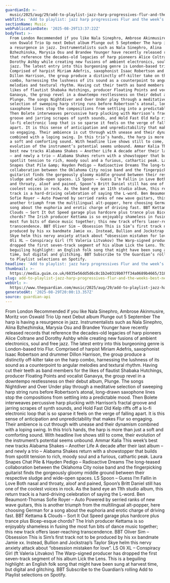 ```yaml
---
guardianId: >-
  music/2025/aug/29/add-to-playlist-jazz-harp-progressives-flur-and-the-weeks-best-new-tracks
webTitle: 'Add to playlist: jazz harp progressives Flur and the week’s best new tracks'
sectionName: Music
webPublicationDate: '2025-08-29T13:37:22Z'
bodyText: >-
  From London Recommended if you like Nala Sinephro, Ambrose Akinmusire, Moritz
  von Oswald Trio Up next Debut album Plunge out 5 September The harp is having
  a resurgence in jazz. Instrumentalists such as Nala Sinephro, Alina
  Bzhezhinska, Marysia Osu and Brandee Younger have recently released records
  that reference the decades-old legacies of harp pioneers Alice Coltrane and
  Dorothy Ashby while creating new fusions of ambient electronics, soul and free
  jazz. The latest entry into this burgeoning genre is London-based trio Flur.
  Comprised of harpist Miriam Adefris, saxophonist Isaac Robertson and drummer
  Dillon Harrison, the group produce a distinctly off-kilter take on the harp
  combo, harnessing the lushness of its sound as a counterpoint to angular
  melodies and textural rhythm. Having cut their teeth as band members for the
  likes of flautist Shabaka Hutchings, producer Floating Points and vocalist
  Ganavya, the group revel in a downtempo restlessness on their debut album,
  Plunge. The songs Nightdiver and Over Under play through a meditative
  selection of sweeping harp string runs before Robertson’s atonal, long-drawn
  saxophone lines stop the compositions from settling into a predictable mood.
  Then Bolete interweaves percussive harp plucking with Harrison’s fractal
  groove and jarring scrapes of synth sounds, and Hold Fast Old Kelp riffs off a
  lo-fi electronic loop that is so sparse it feels on the verge of falling
  apart. It is this sense of anticipation and unpredictability that makes Flur
  so engaging. Their ambience is cut through with unease and their dynamism
  combined with a loping swing. In this trio’s hands, the harp is more than just
  a soft and comforting sound. With headline live shows still to come, their
  evolution of the instrument’s potential seems unbound. Ammar Kalia This week’s
  best new tracks Alabama Shakes – Another Life A decade after their last album
  – and newly a trio – Alabama Shakes return with a showstopper that builds from
  spotlit tension to rich, moody soul and a furious, cathartic peak. Laura
  Snapes Chat Pile &amp; Hayden Pedigo – Radioactive Dreams The long-teased
  collaboration between the Oklahoma City noise band and the fingerpicking
  guitarist finds the gorgeously gloomy middle ground between their respective
  sludge and wide-open spaces. LS Spoon – Guess I’m Fallin in Love Both nasal
  and throaty, aloof and pained, Spoon’s Britt Daniel still has one of the
  coolest voices in rock. As the band eye an 11th studio album, this return
  track is a hard-driving celebration of saying the L-word. Ben Beaumont-Thomas
  Sofie Royer – Auto Powered by serried ranks of new wave guitars, this is
  another triumph from the multilingual alt-popper, here choosing German for a
  song about the euphoria and erotic charge of driving fast. BBT Kettama &amp;
  Clouds – Sort It Out Speed garage plus hardcore plus trance plus Bicep-esque
  chords? The Irish producer Kettama is so enjoyably shameless in fusing the
  most fun bits of dance music together; this new track offers laser-reaching
  transcendence. BBT Oliver Sim – Obsession This is Sim’s first track not to be
  produced by his xx bandmate Jamie xx. Instead, Bullion and Jockstrap’s Taylor
  Skye helm this nervy anxiety attack about “obsession mistaken for love”. LS
  Oli XL – Conspiracy Girl (ft Valeria Litvakov) The Warp-signed producer has
  dropped the first seven-track segment of his album Lick the Lens. This is a
  beguiling highlight: an English folk song that might have been sung at harvest
  time, but digital and glitching. BBT Subscribe to the Guardian’s rolling Add
  to Playlist selections on Spotify.
headline: 'Add to playlist: jazz harp progressives Flur and the week’s best new tracks'
thumbnail: >-
  https://media.guim.co.uk/6035e56dd5d6c8c1b2e0319b07ff34a0689b4665/318_9_2026_1621/500.jpg
slug: add-to-playlist-jazz-harp-progressives-flur-and-the-weeks-best-new-tracks
webUrl: >-
  https://www.theguardian.com/music/2025/aug/29/add-to-playlist-jazz-harp-progressives-flur-and-the-weeks-best-new-tracks
generatedAt: '2025-08-29T20:00:13.357Z'
source: guardian-api
---
```

From London Recommended if you like Nala Sinephro, Ambrose Akinmusire, Moritz von Oswald Trio Up next Debut album Plunge out 5 September The harp is having a resurgence in jazz. Instrumentalists such as Nala Sinephro, Alina Bzhezhinska, Marysia Osu and Brandee Younger have recently released records that reference the decades-old legacies of harp pioneers Alice Coltrane and Dorothy Ashby while creating new fusions of ambient electronics, soul and free jazz. The latest entry into this burgeoning genre is London-based trio Flur. Comprised of harpist Miriam Adefris, saxophonist Isaac Robertson and drummer Dillon Harrison, the group produce a distinctly off-kilter take on the harp combo, harnessing the lushness of its sound as a counterpoint to angular melodies and textural rhythm. Having cut their teeth as band members for the likes of flautist Shabaka Hutchings, producer Floating Points and vocalist Ganavya, the group revel in a downtempo restlessness on their debut album, Plunge. The songs Nightdiver and Over Under play through a meditative selection of sweeping harp string runs before Robertson’s atonal, long-drawn saxophone lines stop the compositions from settling into a predictable mood. Then Bolete interweaves percussive harp plucking with Harrison’s fractal groove and jarring scrapes of synth sounds, and Hold Fast Old Kelp riffs off a lo-fi electronic loop that is so sparse it feels on the verge of falling apart. It is this sense of anticipation and unpredictability that makes Flur so engaging. Their ambience is cut through with unease and their dynamism combined with a loping swing. In this trio’s hands, the harp is more than just a soft and comforting sound. With headline live shows still to come, their evolution of the instrument’s potential seems unbound. Ammar Kalia This week’s best new tracks Alabama Shakes – Another Life A decade after their last album – and newly a trio – Alabama Shakes return with a showstopper that builds from spotlit tension to rich, moody soul and a furious, cathartic peak. Laura Snapes Chat Pile &amp; Hayden Pedigo – Radioactive Dreams The long-teased collaboration between the Oklahoma City noise band and the fingerpicking guitarist finds the gorgeously gloomy middle ground between their respective sludge and wide-open spaces. LS Spoon – Guess I’m Fallin in Love Both nasal and throaty, aloof and pained, Spoon’s Britt Daniel still has one of the coolest voices in rock. As the band eye an 11th studio album, this return track is a hard-driving celebration of saying the L-word. Ben Beaumont-Thomas Sofie Royer – Auto Powered by serried ranks of new wave guitars, this is another triumph from the multilingual alt-popper, here choosing German for a song about the euphoria and erotic charge of driving fast. BBT Kettama &amp; Clouds – Sort It Out Speed garage plus hardcore plus trance plus Bicep-esque chords? The Irish producer Kettama is so enjoyably shameless in fusing the most fun bits of dance music together; this new track offers laser-reaching transcendence. BBT Oliver Sim – Obsession This is Sim’s first track not to be produced by his xx bandmate Jamie xx. Instead, Bullion and Jockstrap’s Taylor Skye helm this nervy anxiety attack about “obsession mistaken for love”. LS Oli XL – Conspiracy Girl (ft Valeria Litvakov) The Warp-signed producer has dropped the first seven-track segment of his album Lick the Lens. This is a beguiling highlight: an English folk song that might have been sung at harvest time, but digital and glitching. BBT Subscribe to the Guardian’s rolling Add to Playlist selections on Spotify.
